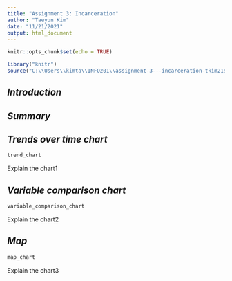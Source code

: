 ```yaml
---
title: "Assignment 3: Incarceration"
author: "Taeyun Kim"
date: "11/21/2021"
output: html_document
---
```


```r
knitr::opts_chunk$set(echo = TRUE)
```

```r
library("knitr")
source("C:\\Users\\kimta\\INFO201\\assignment-3---incarceration-tkim215\\analysis.R")
```

## _Introduction_


## _Summary_


## _Trends over time chart_
```r
trend_chart
```
  
  Explain the chart1

## _Variable comparison chart_
```r
variable_comparison_chart
```
  
  Explain the chart2

## _Map_
```r
map_chart
```
  
  Explain the chart3


